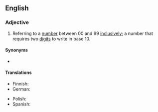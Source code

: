 ==English==

===Adjective===
{{en-adj|-}}

# Referring to a [[number]] between 00 and 99 [[inclusively]]; a number that requires two [[digit]]s to write in base 10.

====Synonyms====
* {{l|en|double-figure}}

====Translations====
{{trans-top|between 00 and 99 inclusive}}
* Finnish: {{t|fi|kaksinumeroinen}}
* German: {{t+|de|zweistellig}}
{{trans-mid}}
* Polish: {{t+|pl|dwucyfrowy}}
* Spanish: {{t|es|dos dígitos}}
{{trans-bottom}}